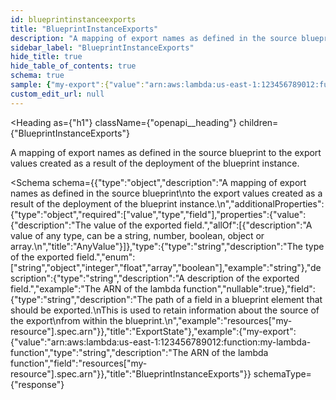 ```yaml
---
id: blueprintinstanceexports
title: "BlueprintInstanceExports"
description: "A mapping of export names as defined in the source blueprint"
sidebar_label: "BlueprintInstanceExports"
hide_title: true
hide_table_of_contents: true
schema: true
sample: {"my-export":{"value":"arn:aws:lambda:us-east-1:123456789012:function:my-lambda-function","type":"string","description":"The ARN of the lambda function","field":"resources[\"my-resource\"].spec.arn"}}
custom_edit_url: null
---
```



<Heading
  as={"h1"}
  className={"openapi__heading"}
  children={"BlueprintInstanceExports"}
>
</Heading>



A mapping of export names as defined in the source blueprint
to the export values created as a result of the deployment of the blueprint instance.


<Schema
  schema={{"type":"object","description":"A mapping of export names as defined in the source blueprint\nto the export values created as a result of the deployment of the blueprint instance.\n","additionalProperties":{"type":"object","required":["value","type","field"],"properties":{"value":{"description":"The value of the exported field.","allOf":[{"description":"A value of any type, can be a string, number, boolean, object or array.\n","title":"AnyValue"}]},"type":{"type":"string","description":"The type of the exported field.","enum":["string","object","integer","float","array","boolean"],"example":"string"},"description":{"type":"string","description":"A description of the exported field.","example":"The ARN of the lambda function","nullable":true},"field":{"type":"string","description":"The path of a field in a blueprint element that should be exported.\nThis is used to retain information about the source of the export\nfrom within the blueprint.\n","example":"resources[\"my-resource\"].spec.arn"}},"title":"ExportState"},"example":{"my-export":{"value":"arn:aws:lambda:us-east-1:123456789012:function:my-lambda-function","type":"string","description":"The ARN of the lambda function","field":"resources[\"my-resource\"].spec.arn"}},"title":"BlueprintInstanceExports"}}
  schemaType={"response"}
>
  
</Schema>
            